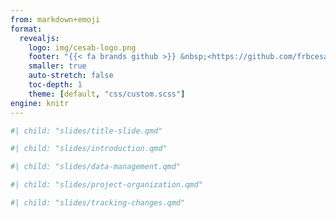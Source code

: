 ```yaml
---
from: markdown+emoji
format:
  revealjs:
    logo: img/cesab-logo.png
    footer: "{{< fa brands github >}} &nbsp;<https://github.com/frbcesab/work-group>"
    smaller: true
    auto-stretch: false
    toc-depth: 1
    theme: [default, "css/custom.scss"]
engine: knitr
---
```


```r
#| child: "slides/title-slide.qmd"
```

```r
#| child: "slides/introduction.qmd"
```

```r
#| child: "slides/data-management.qmd"
```

```r
#| child: "slides/project-organization.qmd"
```

```r
#| child: "slides/tracking-changes.qmd"
```
